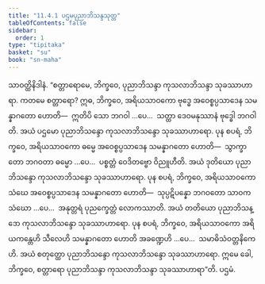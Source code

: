 ```yaml
---
title: "11.4.1 ပဌမပုညာဘိသန္ဒသုတ္တ"
tableOfContents: false
sidebar:
  order: 1
type: "tipitaka"
basket: "su"
book: "sn-maha"
---
```



<DynamicBreadcrumb />

<Division number="1027" book="sn-maha">

<Paragraph number="1996" book="sn-maha">
သာဝတ္ထိနိဒါနံ. “စတ္တာရောမေ, ဘိက္ခဝေ, ပုညာဘိသန္ဒာ ကုသလာဘိသန္ဒာ သုခဿာဟာရာ. ကတမေ စတ္တာရော? ဣဓ, ဘိက္ခဝေ, အရိယသာဝကော ဗုဒ္ဓေ အဝေစ္စပ္ပသာဒေန သမန္နာဂတော ဟောတိ—  ဣတိပိ သော ဘဂဝါ …ပေ…  သတ္ထာ ဒေဝမနုဿာနံ ဗုဒ္ဓေါ ဘဂဝါတိ. အယံ ပဌမော ပုညာဘိသန္ဒော ကုသလာဘိသန္ဒော သုခဿာဟာရော.
</Paragraph>

<Paragraph number="1997" book="sn-maha">
ပုန စပရံ, ဘိက္ခဝေ, အရိယသာဝကော ဓမ္မေ အဝေစ္စပ္ပသာဒေန သမန္နာဂတော ဟောတိ—  သွာက္ခာတော ဘဂဝတာ ဓမ္မော …ပေ…  ပစ္စတ္တံ ဝေဒိတဗ္ဗော ဝိညူဟီတိ. အယံ ဒုတိယော ပုညာဘိသန္ဒော ကုသလာဘိသန္ဒော သုခဿာဟာရော.
</Paragraph>

<Paragraph number="1998" book="sn-maha">
ပုန စပရံ, ဘိက္ခဝေ, အရိယသာဝကော သံဃေ အဝေစ္စပ္ပသာဒေန သမန္နာဂတော ဟောတိ—  သုပ္ပဋိပန္နော ဘဂဝတော သာဝကသံဃော …ပေ…  အနုတ္တရံ ပုညက္ခေတ္တံ လောကဿာတိ. အယံ တတိယော ပုညာဘိသန္ဒော ကုသလာဘိသန္ဒော သုခဿာဟာရော.
</Paragraph>

<Paragraph number="1999" book="sn-maha">
ပုန စပရံ, ဘိက္ခဝေ, အရိယသာဝကော အရိယကန္တေဟိ သီလေဟိ သမန္နာဂတော ဟောတိ အခဏ္ဍေဟိ …ပေ…  သမာဓိသံဝတ္တနိကေဟိ. အယံ စတုတ္ထော ပုညာဘိသန္ဒော ကုသလာဘိသန္ဒော သုခဿာဟာရော. ဣမေ ခေါ, ဘိက္ခဝေ, စတ္တာရော ပုညာဘိသန္ဒာ ကုသလာဘိသန္ဒာ သုခဿာဟာရာ”တိ.

</Paragraph>
</Division>

<Paragraph number="2000" type="center" book="sn-maha">
ပဌမံ.
</Paragraph>